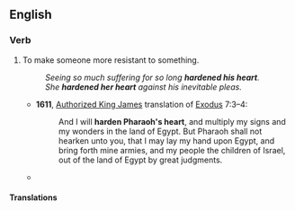 ==English==

===Verb===
{{infl|en|verb|head=to [[harden]] someone's [[heart]]}}

# {{idiomatic|usually reflexive|dated}} To make someone more resistant to something.
#: ''Seeing so much suffering for so long '''hardened his heart'''.''
#: ''She '''hardened her heart''' against his inevitable pleas.''
#* '''1611''', [[w:Authorized King James Version|Authorized King James]] translation of [[w:Book of Exodus|Exodus]] 7:3–4:
#*: And I will '''harden Pharaoh's heart''', and multiply my signs and my wonders in the land of Egypt. But Pharaoh shall not hearken unto you, that I may lay my hand upon Egypt, and bring forth mine armies, and my people the children of Israel, out of the land of Egypt by great judgments.
#* {{quote-book|year=1998|title=The narrowback|author=Michael S. Ledwidge|passage=Farrell had been to prison, and he thought the daily malignancy he had witnessed there had '''hardened his heart'''.}}

====Translations====
{{rftrans}}
